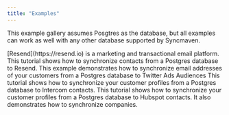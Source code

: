 ```yaml
---
title: "Examples"
---
```


This example gallery assumes Posgtres as the database,
but all examples can work as well with any other database supported by Syncmaven.

<CardGroup cols={2}>
  <Card title="Synchroniza data from Postgres to Resend" icon="envelope" href="/examples/resend">
    [Resend](https://resend.io) is a marketing and transactional email platform. This tutorial shows how
    to synchronize contacts from a Postgres database to Resend.
  </Card>
  <Card title="Synchroniza data from Postgres to Twitter Ads" icon="twitter" href="/examples/resend">
    This example demonstrates how to synchronize email addresses of your customers from a
    Postgres database to Twitter Ads Audiences
  </Card>
  <Card title="Intercom" icon="intercom" href="/examples/intercom">
    This tutorial shows how to synchronize your customer profiles from a Postgres database to Intercom contacts.
  </Card>
  <Card title="Hubspot" icon="hubspot" href="/examples/intercom">
    This tutorial shows how to synchronize your customer profiles from a Postgres database to Hubspot contacts.
    It also demonstrates how to synchronize companies.
  </Card>
</CardGroup>